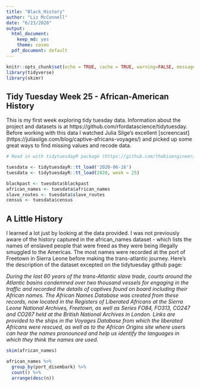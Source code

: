 ```yaml
---
title: "Black_History"
author: "Liz McConnell"
date: "6/23/2020"
output:
  html_document: 
    keep_md: yes
    theme: cosmo
  pdf_document: default
---
```


```r
knitr::opts_chunk$set(echo = TRUE, cache = TRUE, warning=FALSE, message = FALSE)
library(tidyverse)
library(skimr)
```

## Tidy Tuesday Week 25 - African-American History

This is my first week exploring tidy tuesday data. Information about the project and datasets is at https://github.com/rfordatascience/tidytuesday. Before working with this data I watched Julia Silge's excellent [screencast] (https://juliasilge.com/blog/captive-africans-voyages/) and picked up some great ways to find missing values and recode data. 

```r
# Read in with tidytuesdayR package (https://github.com/thebioengineer/tidytuesdayR)

tuesdata <- tidytuesdayR::tt_load('2020-06-16')
tuesdata <- tidytuesdayR::tt_load(2020, week = 25)

blackpast <- tuesdata$blackpast
african_names <- tuesdata$african_names
slave_routes <- tuesdata$slave_routes
census <- tuesdata$census
```

## A Little History

I learned a lot just by looking at the data provided. I was not previously aware of the history captured in the african_names dataset - which lists the names of enslaved people that were freed as they were being illegally smuggled to the Americas. The most names were recorded at the port of Freetown in Sierra Leone before making the trans-atlantic journey. Here's the description of the dataset excepted on the tidytuesday github page:

*During the last 60 years of the trans-Atlantic slave trade, courts around the Atlantic basins condemned over two thousand vessels for engaging in the traffic and recorded the details of captives found on board including their African names. The African Names Database was created from these records, now located in the Registers of Liberated Africans at the Sierra Leone National Archives, Freetown, as well as Series FO84, FO313, CO247 and CO267 held at the British National Archives in London. Links are provided to the ships in the Voyages Database from which the liberated Africans were rescued, as well as to the African Origins site where users can hear the names pronounced and help us identify the languages in which they think the names are used.*

```r
skim(african_names)

african_names %>%
  group_by(port_disembark) %>%
  count() %>% 
  arrange(desc(n))
```

